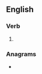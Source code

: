==English==

===Verb===
{{head|en|verb form}}

# {{en-past of|reposition}}

===Anagrams===
* {{anagrams|en|redeposition}}